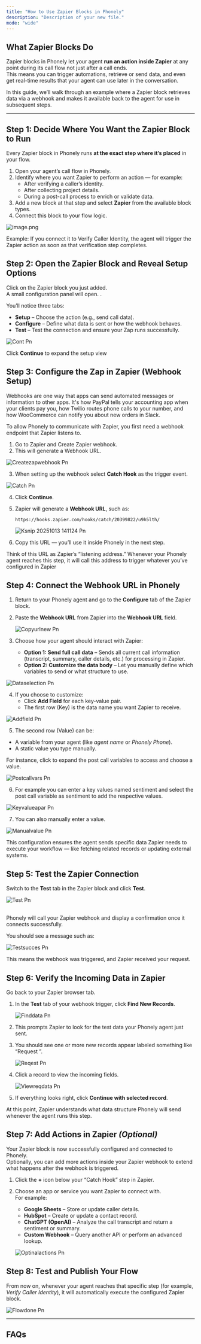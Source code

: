 ```yaml
---
title: "How to Use Zapier Blocks in Phonely"
description: "Description of your new file."
mode: "wide"
---
```


## What Zapier Blocks Do

Zapier blocks in Phonely let your agent **run an action inside Zapier** at any point during its call flow not just after a call ends.\
This means you can trigger automations, retrieve or send data, and even get real-time results that your agent can use later in the conversation.

In this guide, we’ll walk through an example where a Zapier block retrieves data via a webhook and makes it available back to the agent for use in subsequent steps.

---

## Step 1: Decide Where You Want the Zapier Block to Run

Every Zapier block in Phonely runs **at the exact step where it’s placed** in your flow.

1. Open your agent’s call flow in Phonely.
2. Identify where you want Zapier to perform an action — for example:
   - After verifying a caller’s identity.
   - After collecting project details.
   - During a post-call process to enrich or validate data.
3. Add a new block at that step and select **Zapier** from the available block types.
4. Connect this block to your flow logic.

![image.png](/images/image.png)

<Tip>
  Example: If you connect it to Verify Caller Identity, the agent will trigger the Zapier action as soon as that verification step completes.
</Tip>

## Step 2: Open the Zapier Block and Reveal Setup Options

Click on the Zapier block you just added.\
A small configuration panel will open. .

You’ll notice three tabs:

- **Setup** – Choose the action (e.g., send call data).
- **Configure** – Define what data is sent or how the webhook behaves.
- **Test** – Test the connection and ensure your Zap runs successfully.

![Cont Pn](/images/cont.png)

Click **Continue** to expand the setup view

## Step 3: Configure the Zap in Zapier (Webhook Setup)

Webhooks are one way that apps can send automated messages or information to other apps. It's how PayPal tells your accounting app when your clients pay you, how Twilio routes phone calls to your number, and how WooCommerce can notify you about new orders in Slack.

To allow Phonely to communicate with Zapier, you first need a webhook endpoint that Zapier listens to.

1. Go to Zapier and Create Zapier webhook.
1. This will generate a Webhook URL.

![Createzapwebhook Pn](/images/createzapwebhook.png)

3. When setting up the webhook select **Catch Hook** as the trigger event.

![Catch Pn](/images/catch.png)

4. Click **Continue**.
5. Zapier will generate a **Webhook URL**, such as:

   ```
   https://hooks.zapier.com/hooks/catch/20399822/u9h5lth/
   
   ```

   ![Ksnip 20251013 141124 Pn](/images/ksnip_20251013-141124.png)
7. Copy this URL — you’ll use it inside Phonely in the next step.

<Tip>
  Think of this URL as Zapier’s “listening address.” Whenever your Phonely agent reaches this step, it will call this address to trigger whatever you’ve configured in Zapier
</Tip>

## Step 4: Connect the Webhook URL in Phonely

1. Return to your Phonely agent and go to the **Configure** tab of the Zapier block.
2. Paste the **Webhook URL** from Zapier into the **Webhook URL** field.

   ![Copyurlnew Pn](/images/copyurlnew.png)
3. Choose how your agent should interact with Zapier:
   - **Option 1: Send full call data** – Sends all current call information (transcript, summary, caller details, etc.) for processing in Zapier.
   - **Option 2: Customize the data body** – Let you manually define which variables to send or what structure to use.

![Dataselection Pn](/images/dataselection.png)

4. If you choose to customize:
   - Click **Add Field** for each key-value pair.
   - The first row (Key) is the data name you want Zapier to receive.

![Addfield Pn](/images/addfield.png)

5. The second row (Value) can be:

- A variable from your agent (like _agent name_ or _Phonely Phone_).
- A static value you type manually.

For instance, click to expand the post call variables to access and choose a value.

![Postcallvars Pn](/images/postcallvars.png)

6. For example you can enter a key values named sentiment and select the post call variable as sentiment to add the respective values.

![Keyvalueapar Pn](/images/keyvalueapar.png)

7. You can also manually enter a value.

![Manualvalue Pn](/images/manualvalue.png)

This configuration ensures the agent sends specific data Zapier needs to execute your workflow — like fetching related records or updating external systems.

## Step 5: Test the Zapier Connection

Switch to the **Test** tab in the Zapier block and click **Test**.

![Test Pn](/images/test.png)

\
Phonely will call your Zapier webhook and display a confirmation once it connects successfully.

You should see a message such as:

![Testsucces Pn](/images/testsucces.png)

This means the webhook was triggered, and Zapier received your request.

## Step 6: Verify the Incoming Data in Zapier

Go back to your Zapier browser tab.

1. In the **Test** tab of your webhook trigger, click **Find New Records**.

   ![Finddata Pn](/images/finddata.png)
1. This prompts Zapier to look for the test data your Phonely agent just sent.
2. You should see one or more new records appear labeled something like “Request ”.

   ![Reqest Pn](/images/reqest.png)
3. Click a record to view the incoming fields.

   ![Viewreqdata Pn](/images/viewreqdata.png)
4. If everything looks right, click **Continue with selected record**.

At this point, Zapier understands what data structure Phonely will send whenever the agent runs this step.

## Step 7: Add Actions in Zapier _(Optional)_

Your Zapier block is now successfully configured and connected to Phonely.\
Optionally, you can add more actions inside your Zapier webhook to extend what happens after the webhook is triggered.

1. Click the **\+** icon below your “Catch Hook” step in Zapier.
2. Choose an app or service you want Zapier to connect with.\
   For example:
   - **Google Sheets** – Store or update caller details.
   - **HubSpot** – Create or update a contact record.
   - **ChatGPT (OpenAI)** – Analyze the call transcript and return a sentiment or summary.
   - **Custom Webhook** – Query another API or perform an advanced lookup.

   ![Optinalactions Pn](/images/optinalactions.png)

## Step 8: Test and Publish Your Flow

From now on, whenever your agent reaches that specific step (for example, _Verify Caller Identity_), it will automatically execute the configured Zapier block.

![Flowdone Pn](/images/flowdone.png)

---

## FAQs